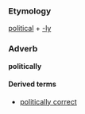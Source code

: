 ===Etymology===
[[political]] + [[-ly]]

===Adverb===
'''politically'''

====Derived terms====
*[[politically correct]]